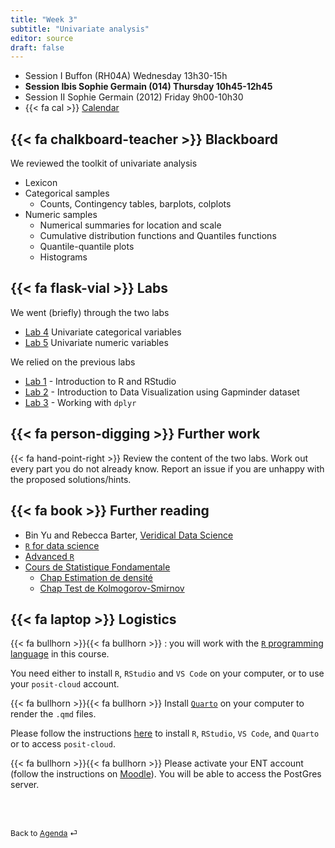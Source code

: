 ```yaml
---
title: "Week 3"
subtitle: "Univariate analysis"
editor: source
draft: false
---
```


::: callout-important

-   Session I Buffon (RH04A) Wednesday 13h30-15h
-   **Session Ibis Sophie Germain (014) Thursday 10h45-12h45**
-   Session II Sophie Germain (2012) Friday 9h00-10h30
-   {{< fa cal >}} [Calendar](https://edt.math.univ-paris-diderot.fr/#/parcours/mathinfo/m1)

:::

## {{< fa chalkboard-teacher >}} Blackboard

We reviewed the toolkit of univariate analysis

- Lexicon
- Categorical samples
  - Counts, Contingency tables,  barplots, colplots
- Numeric samples
  - Numerical summaries for location and scale
  - Cumulative distribution functions and Quantiles functions
  - Quantile-quantile plots 
  - Histograms  

## {{< fa flask-vial >}} Labs

We went (briefly) through the two labs 

- [Lab 4](/core/labs/lab-univariate-categorical.qmd) Univariate categorical variables
- [Lab 5](/core/labs/lab-univariate-numeric.qmd) Univariate numeric variables
  
We relied  on the previous labs

- [Lab 1](/core/labs/lab-r-intro.html) - Introduction to R and RStudio
- [Lab 2](/core/labs/lab-gapminder.html) - Introduction to Data Visualization using Gapminder dataset
- [Lab 3](/core/labs/lab-tables.html) - Working with `dplyr`


## {{< fa person-digging >}} Further work

{{< fa hand-point-right >}} Review the content of the two labs. Work out every part you do not already know. 
Report an issue if you are unhappy with the proposed solutions/hints.


## {{< fa book >}} Further reading

- Bin Yu and Rebecca Barter, [Veridical Data Science](https://vdsbook.com)
- [`R` for data science](https://r4ds.hadley.nz)
- [Advanced `R`](https://adv-r.hadley.nz)
- [Cours de Statistique Fondamentale](https://statsfonda.github.io/site/)
  - [Chap Estimation de densité](https://statsfonda.github.io/site/content/ch7_0.html)
  - [Chap Test de Kolmogorov-Smirnov](https://statsfonda.github.io/site/content/ch7_1.html)
  
 
## {{< fa laptop >}} Logistics  

{{< fa bullhorn >}}{{< fa bullhorn >}} : you will work with the [`R` programming language](https://www.r-project.org) in this course. 

You need either to install `R`, `RStudio` and `VS Code` on your computer, or to use your `posit-cloud` account. 

{{< fa bullhorn >}}{{< fa bullhorn >}} Install [`Quarto`](https://quarto.org) on your computer to render the `.qmd` files. 

Please follow the instructions [here](/computing-access.qmd) to install `R`, `RStudio`, `VS Code`, and `Quarto` or to access `posit-cloud`. 

{{< fa bullhorn >}}{{< fa bullhorn >}} Please activate your ENT account (follow the instructions on [Moodle](https://moodle.u-paris.fr/course/view.php?id=6143)). You will be able to access the PostGres server.


<br><br>

::: {style="font-size: 0.875em;"}
Back to [Agenda](/slides-listings.qmd) ⏎
:::
